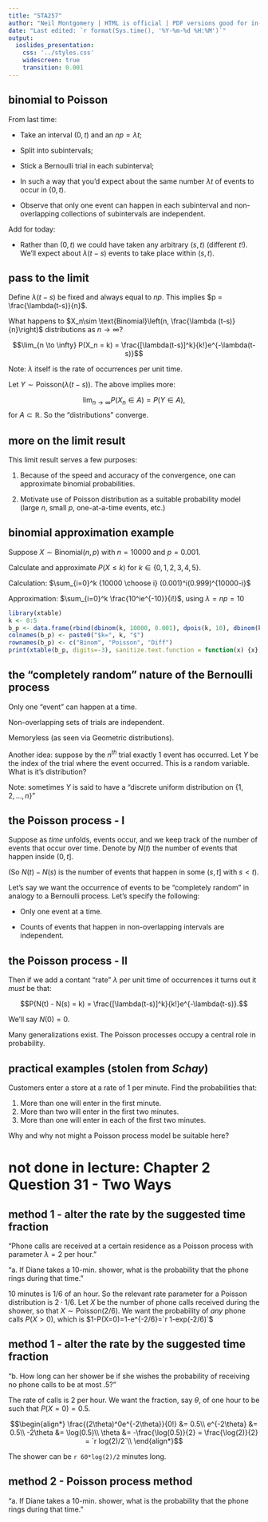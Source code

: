 ```yaml
---
title: "STA257"
author: "Neil Montgomery | HTML is official | PDF versions good for in-class use only"
date: "Last edited: `r format(Sys.time(), '%Y-%m-%d %H:%M')`"
output: 
  ioslides_presentation: 
    css: '../styles.css' 
    widescreen: true 
    transition: 0.001
---
```

\newcommand\given[1][]{\:#1\vert\:}
\newcommand\P[1]{P{\left(#1\right)}}

## binomial to Poisson { .small }

From last time:

* Take an interval $(0,t)$ and an $np = \lambda t$;

* Split into subintervals;

* Stick a Bernoulli trial in each subinterval;

* In such a way that you'd expect about the same number $\lambda t$ of events to occur in $(0,t)$.

* Observe that only one event can happen in each subinterval and non-overlapping collections of subintervals are independent. 

Add for today:

* Rather than $(0,t)$ we could have taken any arbitrary $(s,t)$ (different $t$!). We'll expect about $\lambda(t-s)$ events to take place within $(s,t)$.

## pass to the limit { .build }

Define $\lambda(t-s)$ be fixed and always equal to $np$. This implies $p = \frac{\lambda(t-s)}{n}$.

What happens to $X_n\sim \text{Binomial}\left(n, \frac{\lambda (t-s)}{n}\right)$ distributions as $n \to \infty$? 

$$\lim_{n \to \infty} P(X_n = k) = \frac{[\lambda(t-s)]^k}{k!}e^{-\lambda(t-s)}$$

Note: $\lambda$ itself is the rate of occurrences per unit time. 

Let $Y\sim\text{Poisson}(\lambda(t-s))$. The above implies more:

$$\lim_{n \to \infty} P(X_n \in A) = P(Y \in A),$$
for $A \subset \mathbb{R}$. So the "distributions" converge. 

## more on the limit result

This limit result serves a few purposes:

1. Because of the speed and accuracy of the convergence, one can approximate binomial probabilities. 

2. Motivate use of Poisson distribution as a suitable probability model (large $n$, small $p$, one-at-a-time events, etc.)

## binomial approximation example 

Suppose $X \sim \text{Binomial}(n, p)$ with $n=10000$ and $p=0.001$. 

Calculate and approximate $P(X \le k)$ for $k \in \{0,1,2,3,4,5\}$.

Calculation: $\sum_{i=0}^k {10000 \choose i} (0.001)^i(0.999)^{10000-i}$

Approximation: $\sum_{i=0}^k \frac{10^ie^{-10}}{i!}$, using $\lambda = np = 10$

```r
library(xtable)
k <- 0:5
b_p <- data.frame(rbind(dbinom(k, 10000, 0.001), dpois(k, 10), dbinom(k, 10000, 0.001) - dpois(k, 10)))
colnames(b_p) <- paste0("$k=", k, "$")
rownames(b_p) <- c("Binom", "Poisson", "Diff")
print(xtable(b_p, digits=-3), sanitize.text.function = function(x) {x}, type = "html", comment = FALSE, booktabs=TRUE)
```

## the "completely random" nature of the Bernoulli process { .build }

Only one "event" can happen at a time.

Non-overlapping sets of trials are independent.

Memoryless (as seen via Geometric distributions).

Another idea: suppose by the $n^{th}$ trial exactly 1 event has occurred. Let $Y$ be the index of the trial where the event occurred. This is a random variable. What is it's distribution?

Note: sometimes $Y$ is said to have a "discrete uniform distribution on $\{1,2,\ldots,n\}$"

## the Poisson process - I { .build .small }

Suppose as *time* unfolds, events occur, and we keep track of the number of events that occur over time. Denote by $N(t)$ the number of events that happen inside $(0,t]$.

(So $N(t) - N(s)$ is the number of events that happen in some $(s,t]$ with $s < t$).

Let's say we want the occurrence of events to be "completely random" in analogy to a Bernoulli process. Let's specify the following:

* Only one event at a time.

* Counts of events that happen in non-overlapping intervals are independent. 

## the Poisson process - II 

Then if we add a contant "rate" $\lambda$ per unit time of occurrences it turns out it *must* be that:

$$P(N(t) - N(s) = k) = \frac{[\lambda(t-s)]^k}{k!}e^{-\lambda(t-s)}.$$

We'll say $N(0) = 0$.

Many generalizations exist. The Poisson processes occupy a central role in probability. 

## practical examples (stolen from *Schay*)

Customers enter a store at a rate of 1 per minute. Find the probabilities that:

1. More than one will enter in the first minute.
2. More than two will enter in the first two minutes.
3. More than one will enter in each of the first two minutes.

Why and why not might a Poisson process model be suitable here?

# not done in lecture: Chapter 2 Question 31 - Two Ways

## method 1 - alter the rate by the suggested time fraction

"Phone calls are received at a certain residence as a Poisson process with parameter $\lambda = 2$ per hour."

"a. If Diane takes a 10-min. shower, what is the probability that the phone rings during that time."

10 minutes is 1/6 of an hour. So the relevant rate parameter for a Poisson distribution is $2\cdot 1/6$. Let $X$ be the number of phone calls received during the shower, so that $X \sim \text{Poisson}(2/6)$. We want the probability of *any* phone calls $P(X>0)$, which is $1-P(X=0)=1-e^{-2/6}=`r 1-exp(-2/6)`$

## method 1 - alter the rate by the suggested time fraction

"b. How long can her shower be if she wishes the probability of receiving no phone calls to be at most .5?"

The rate of calls is 2 per hour. We want the fraction, say $\theta$, of one hour to be such that $P(X = 0) = 0.5$. 

$$\begin{align*}
\frac{(2\theta)^0e^{-2\theta}}{0!} &= 0.5\\
e^{-2\theta} &= 0.5\\
-2\theta &= \log(0.5)\\
\theta &= -\frac{\log(0.5)}{2} = \frac{\log(2)}{2} = `r log(2)/2`\\
\end{align*}$$ 

The shower can be `r 60*log(2)/2` minutes long.

## method 2 - Poisson process method

"a. If Diane takes a 10-min. shower, what is the probability that the phone rings during that time."




